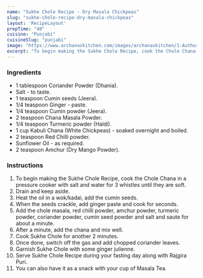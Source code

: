 ---
name: "Sukhe Chole Recipe - Dry Masala Chickpeas"
slug: "sukhe-chole-recipe-dry-masala-chickpeas"
layout: 'RecipeLayout'
prepTime: "40"
cuisine: "Punjabi"
cuisineSlug: "punjabi"
image: "https://www.archanaskitchen.com/images/archanaskitchen/1-Author/Waagmi_Soni/Dry_Chole_recipe_1600.jpg"
excerpt: "To begin making the Sukhe Chole Recipe, cook the Chole Chana in a pressure cooker with salt and water for 3 whistles until they are soft"
---

### Ingredients

- 1 tablespoon Coriander Powder (Dhania).
- Salt - to taste.
- 1 teaspoon Cumin seeds (Jeera).
- 1/4 teaspoon Ginger - paste.
- 1/4 teaspoon Cumin powder (Jeera).
- 2 teaspoon Chana Masala Powder.
- 1/4 teaspoon Turmeric powder (Haldi).
- 1 cup Kabuli Chana (White Chickpeas) - soaked overnight and boiled.
- 2 teaspoon Red Chilli powder.
- Sunflower Oil - as required.
- 2 teaspoon Amchur (Dry Mango Powder).

### Instructions

1. To begin making the Sukhe Chole Recipe, cook the Chole Chana in a pressure cooker with salt and water for 3 whistles until they are soft.
1. Drain and keep aside.
1. Heat the oil in a wok/kadai, add the cumin seeds.
1. When the seeds crackle, add ginger paste and cook for seconds.
1. Add the chole masala, red chilli powder, amchur powder, turmeric powder, coriander powder, cumin seed powder and salt and saute for about a minute.
1. After a minute, add the chana and mix well.
1. Cook Sukhe Chole for another 2 minutes.
1. Once done, switch off the gas and add chopped coriander leaves.
1. Garnish Sukhe Chole with some ginger julienne.
1. Serve Sukhe Chole Recipe during your fasting day along with Rajgira Puri.
1. You can also have it as a snack with your cup of Masala Tea.
